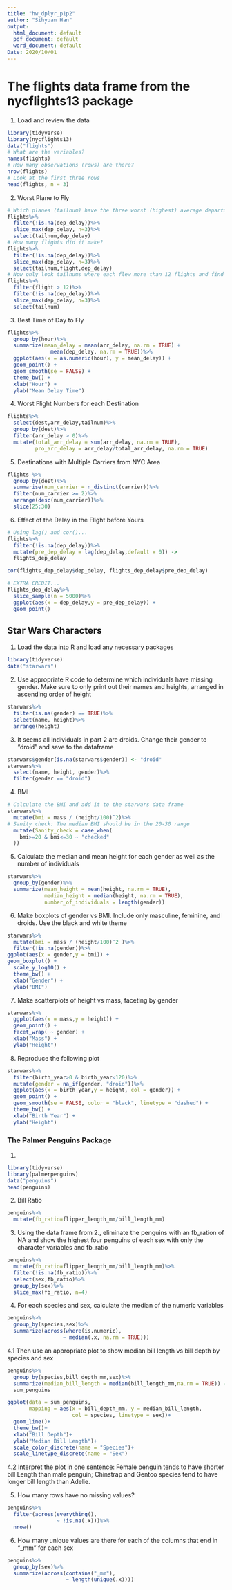 ```yaml
---
title: "hw_dplyr_p1p2"
author: "Sihyuan Han"
output:
  html_document: default
  pdf_document: default
  word_document: default
Date: 2020/10/01
---
```


# The flights data frame from the nycflights13 package

1. Load and review the data

```r
library(tidyverse)
library(nycflights13)
data("flights")
# What are the variables?
names(flights)
# How many observations (rows) are there?
nrow(flights)
# Look at the first three rows
head(flights, n = 3)
```

2. Worst Plane to Fly

```r
# Which planes (tailnum) have the three worst (highest) average departure delay record?
flights%>%
  filter(!is.na(dep_delay))%>%
  slice_max(dep_delay, n=3)%>%
  select(tailnum,dep_delay)
# How many flights did it make?
flights%>%
  filter(!is.na(dep_delay))%>%
  slice_max(dep_delay, n=3)%>%
  select(tailnum,flight,dep_delay)
# Now only look tailnums where each flew more than 12 flights and find the three tailnums with the highest average departure delay
flights%>%
  filter(flight > 12)%>%
  filter(!is.na(dep_delay))%>%
  slice_max(dep_delay, n=3)%>%
  select(tailnum)
```

3. Best Time of Day to Fly

```r
flights%>%
  group_by(hour)%>%
  summarize(mean_delay = mean(arr_delay, na.rm = TRUE) +
              mean(dep_delay, na.rm = TRUE))%>%
  ggplot(aes(x = as.numeric(hour), y = mean_delay)) +
  geom_point() +
  geom_smooth(se = FALSE) +
  theme_bw() +
  xlab("Hour") +
  ylab("Mean Delay Time")
```

4. Worst Flight Numbers for each Destination

```r
flights%>%
  select(dest,arr_delay,tailnum)%>%
  group_by(dest)%>%
  filter(arr_delay > 0)%>%
  mutate(total_arr_delay = sum(arr_delay, na.rm = TRUE),
         pro_arr_delay = arr_delay/total_arr_delay, na.rm = TRUE)
```

5. Destinations with Multiple Carriers from NYC Area

```r
flights %>%
  group_by(dest)%>%
  summarise(num_carrier = n_distinct(carrier))%>%
  filter(num_carrier >= 2)%>%
  arrange(desc(num_carrier))%>%
  slice(25:30)
```

6. Effect of the Delay in the Flight before Yours

```r
# Using lag() and cor()...
flights%>%
  filter(!is.na(dep_delay))%>%
  mutate(pre_dep_delay = lag(dep_delay,default = 0)) ->
  flights_dep_delay

cor(flights_dep_delay$dep_delay, flights_dep_delay$pre_dep_delay)

# EXTRA CREDIT...
flights_dep_delay%>%
  slice_sample(n = 5000)%>%
  ggplot(aes(x = dep_delay,y = pre_dep_delay)) +
  geom_point()
```

## Star Wars Characters

1. Load the data into R and load any necessary packages

```r
library(tidyverse)
data("starwars")
```

2. Use appropriate R code to determine which individuals have missing gender. Make sure to only print out their names and heights, arranged in ascending order of height

```r
starwars%>%
  filter(is.na(gender) == TRUE)%>%
  select(name, height)%>%
  arrange(height)
```

3. It seems all individuals in part 2 are droids. Change their gender to "droid" and save to the dataframe

```r
starwars$gender[is.na(starwars$gender)] <- "droid"
starwars%>%
  select(name, height, gender)%>%
  filter(gender == "droid")
```

4. BMI

```r
# Calculate the BMI and add it to the starwars data frame
starwars%>%
  mutate(bmi = mass / (height/100)^2)%>%
# Sanity check: The median BMI should be in the 20-30 range
  mutate(Sanity_check = case_when(
    bmi>=20 & bmi<=30 ~ "checked"
  ))
```

5. Calculate the median and mean height for each gender as well as the number of individuals

```r
starwars%>%
  group_by(gender)%>%
  summarize(mean_height = mean(height, na.rm = TRUE),
            median_height = median(height, na.rm = TRUE),
            number_of_individuals = length(gender))
```

6. Make boxplots of gender vs BMI. Include only masculine, feminine, and droids. Use the black and white theme

```r
starwars%>%
  mutate(bmi = mass / (height/100)^2 )%>%
  filter(!is.na(gender))%>%
ggplot(aes(x = gender,y = bmi)) +
geom_boxplot() +
  scale_y_log10() +
  theme_bw() +
  xlab("Gender") +
  ylab("BMI")
```

7. Make scatterplots of height vs mass, faceting by gender

```r
starwars%>%
  ggplot(aes(x = mass,y = height)) +
  geom_point() +
  facet_wrap( ~ gender) +
  xlab("Mass") +
  ylab("Height")
```

8. Reproduce the following plot

```r
starwars%>%
  filter(birth_year>0 & birth_year<120)%>%
  mutate(gender = na_if(gender, "droid"))%>%
  ggplot(aes(x = birth_year,y = height, col = gender)) +
  geom_point() +
  geom_smooth(se = FALSE, color = "black", linetype = "dashed") +
  theme_bw() +
  xlab("Birth Year") +
  ylab("Height")
```

### The Palmer Penguins Package

1. 

```r
library(tidyverse)
library(palmerpenguins)
data("penguins")
head(penguins)
```

2. Bill Ratio

```r
penguins%>%
  mutate(fb_ratio=flipper_length_mm/bill_length_mm)
```

3. Using the data frame from 2., eliminate the penguins with an fb_ration of NA and show the highest four penguins of each sex with only the character variables and fb_ratio

```r
penguins%>%
  mutate(fb_ratio=flipper_length_mm/bill_length_mm)%>%
  filter(!is.na(fb_ratio))%>%
  select(sex,fb_ratio)%>%
  group_by(sex)%>%
  slice_max(fb_ratio, n=4)
```

4. For each species and sex, calculate the median of the numeric variables

```r
penguins%>%
  group_by(species,sex)%>%
  summarize(across(where(is.numeric),
                  ~ median(.x, na.rm = TRUE)))
```

4.1 Then use an appropriate plot to show median bill length vs bill depth by species and sex

```r
penguins%>%
  group_by(species,bill_depth_mm,sex)%>%
  summarize(median_bill_length = median(bill_length_mm,na.rm = TRUE)) ->
  sum_penguins

ggplot(data = sum_penguins,
       mapping = aes(x = bill_depth_mm, y = median_bill_length,
                     col = species, linetype = sex))+
  geom_line()+
  theme_bw()+
  xlab("Bill Depth")+
  ylab("Median Bill Length")+
  scale_color_discrete(name = "Species")+
  scale_linetype_discrete(name = "Sex")
```

4.2 Interpret the plot in one sentence: Female penguin tends to have shorter bill Length than male penguin; Chinstrap and Gentoo species tend to have longer bill length than Adelie.

5. How many rows have no missing values?

```r
penguins%>%
  filter(across(everything(),
                ~ !is.na(.x)))%>%
  nrow()
```

6. How many unique values are there for each of the columns that end in "_mm" for each sex

```r
penguins%>%
  group_by(sex)%>%
  summarize(across(contains("_mm"),
                   ~ length(unique(.x))))
```















